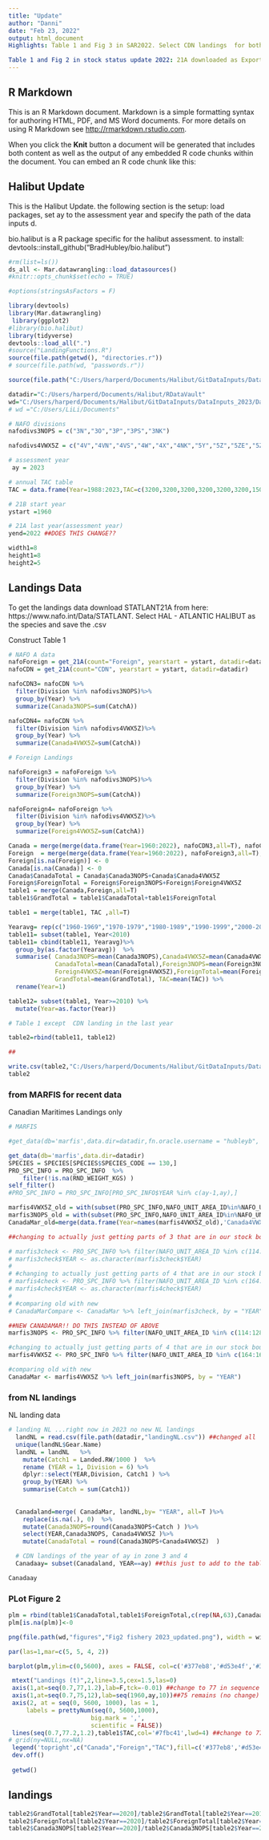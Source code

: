 ```yaml
---
title: "Update"
author: "Danni"
date: "Feb 23, 2022"
output: html_document
Highlights: Table 1 and Fig 3 in SAR2022. Select CDN landings  for both CDN landing and international landing in NAFO A zone 5; sum of MARFIS and NL landings for CDN landings in Zone 3. 

Table 1 and Fig 2 in stock status update 2022: 21A downloaded as Export.csv on Nov 22, 2022; MARFIS and NL landing(landingNL.csv) as Nov22, 2022; Previous 21A renamed as Export_2021.csv and previous NL landing as landingNL_2021.csv in documents-data file
---
```


## R Markdown

This is an R Markdown document. Markdown is a simple formatting syntax for authoring HTML, PDF, and MS Word documents. For more details on using R Markdown see <http://rmarkdown.rstudio.com>.

When you click the **Knit** button a document will be generated that includes both content as well as the output of any embedded R code chunks within the document. You can embed an R code chunk like this:


## Halibut Update

This is the Halibut Update. the following section is the setup: load packages, set ay to the assessment year and specify the path of the data inputs d.

bio.halibut is a R package specific for the halibut assessment. to install:
devtools::install_github("BradHubley/bio.halibut")


```r

#rm(list=ls())
ds_all <- Mar.datawrangling::load_datasources()
#knitr::opts_chunk$set(echo = TRUE)

#options(stringsAsFactors = F)

library(devtools)
library(Mar.datawrangling)
 library(ggplot2)
#library(bio.halibut)
library(tidyverse)
devtools::load_all(".")
#source("LandingFunctions.R")
source(file.path(getwd(), "directories.r"))
# source(file.path(wd, "passwords.r"))

source(file.path("C:/Users/harperd/Documents/Halibut/GitDataInputs/DataInputs_2023/DataInputs/passwords.r")) 

datadir="C:/Users/harperd/Documents/Halibut/RDataVault"
wd="C:/Users/harperd/Documents/Halibut/GitDataInputs/DataInputs_2023/DataInputs"
# wd ="C:/Users/LiLi/Documents"

# NAFO divisions
nafodivs3NOPS = c("3N","3O","3P","3PS","3NK")

nafodivs4VWX5Z = c("4V","4VN","4VS","4W","4X","4NK","5Y","5Z","5ZE","5ZC")

# assessment year
 ay = 2023

# annual TAC table
TAC = data.frame(Year=1988:2023,TAC=c(3200,3200,3200,3200,3200,3200,1500,850,850,850,850,850,1000,1150,1150,1300,1300,1375,1475,1475,1475,1700,1850,1850,2128,2447,2563,2738,3149,3621,4164,4789,5507,5445,4807, 4744)) ##update each year

# 21B start year
ystart =1960

# 21A last year(assessment year)
yend=2022 ##DOES THIS CHANGE??

width1=8
height1=8
height2=5
```

## Landings Data

To get the landings data download STATLANT21A from here: https://www.nafo.int/Data/STATLANT. Select HAL - ATLANTIC HALIBUT as the species and save the .csv 

Construct Table 1
```r

# NAFO A data
nafoForeign = get_21A(count="Foreign", yearstart = ystart, datadir=datadir)
nafoCDN = get_21A(count="CDN", yearstart = ystart, datadir=datadir)

nafoCDN3= nafoCDN %>%
  filter(Division %in% nafodivs3NOPS)%>%
  group_by(Year) %>%
  summarize(Canada3NOPS=sum(CatchA))

nafoCDN4= nafoCDN %>%
  filter(Division %in% nafodivs4VWX5Z)%>%
  group_by(Year) %>%
  summarize(Canada4VWX5Z=sum(CatchA))

# Foreign Landings 

nafoForeign3 = nafoForeign %>%
  filter(Division %in% nafodivs3NOPS)%>%
  group_by(Year) %>%
  summarize(Foreign3NOPS=sum(CatchA))

nafoForeign4= nafoForeign %>%
  filter(Division %in% nafodivs4VWX5Z)%>%
  group_by(Year) %>%
  summarize(Foreign4VWX5Z=sum(CatchA))

Canada = merge(merge(data.frame(Year=1960:2022), nafoCDN3,all=T), nafoCDN4,all=T) ##CHANGE TO 2022???
Foreign  = merge(merge(data.frame(Year=1960:2022), nafoForeign3,all=T), nafoForeign4,all=T) ##CHANGE TO 2022???
Foreign[is.na(Foreign)] <- 0
Canada[is.na(Canada)] <- 0
Canada$CanadaTotal = Canada$Canada3NOPS+Canada$Canada4VWX5Z
Foreign$ForeignTotal = Foreign$Foreign3NOPS+Foreign$Foreign4VWX5Z
table1 = merge(Canada,Foreign,all=T)
table1$GrandTotal = table1$CanadaTotal+table1$ForeignTotal

table1 = merge(table1, TAC ,all=T)

Yearavg= rep(c("1960-1969","1970-1979","1980-1989","1990-1999","2000-2009"),each=10)
table11= subset(table1, Year<2010)
table11= cbind(table11, Yearavg)%>%
  group_by(as.factor(Yearavg))  %>%
  summarise( Canada3NOPS=mean(Canada3NOPS),Canada4VWX5Z=mean(Canada4VWX5Z),
             CanadaTotal=mean(CanadaTotal),Foreign3NOPS=mean(Foreign3NOPS),
             Foreign4VWX5Z=mean(Foreign4VWX5Z),ForeignTotal=mean(ForeignTotal),
             GrandTotal=mean(GrandTotal), TAC=mean(TAC)) %>%
  rename(Year=1)

table12= subset(table1, Year>=2010) %>%
  mutate(Year=as.factor(Year))

# Table 1 except  CDN landing in the last year

table2=rbind(table11, table12)

## 

write.csv(table2,"C:/Users/harperd/Documents/Halibut/GitDataInputs/DataInputs_2023/DataInputs/datafolder/update_table1_2023.csv",row.names = F)
table2

```

### from MARFIS for recent data

Canadian Maritimes Landings only


```r

# MARFIS

#get_data(db='marfis',data.dir=datadir,fn.oracle.username = "hubleyb", fn.oracle.password = "R4#vmxtas", fn.oracle.dsn = 'ptran',usepkg='roracle',force.extract = T)

get_data(db='marfis',data.dir=datadir)
SPECIES = SPECIES[SPECIES$SPECIES_CODE == 130,]
PRO_SPC_INFO = PRO_SPC_INFO  %>%
    filter(!is.na(RND_WEIGHT_KGS) )
self_filter()
#PRO_SPC_INFO = PRO_SPC_INFO[PRO_SPC_INFO$YEAR %in% c(ay-1,ay),]

marfis4VWX5Z_old = with(subset(PRO_SPC_INFO,NAFO_UNIT_AREA_ID%in%NAFO_UNIT_AREAS$AREA_ID[!grepl("3",NAFO_UNIT_AREAS$NAFO_AREA)]),tapply(RND_WEIGHT_KGS,YEAR,sum,na.rm=T))
marfis3NOPS_old = with(subset(PRO_SPC_INFO,NAFO_UNIT_AREA_ID%in%NAFO_UNIT_AREAS$AREA_ID[grepl("3",NAFO_UNIT_AREAS$NAFO_AREA)]),tapply(RND_WEIGHT_KGS,YEAR,sum,na.rm=T))
CanadaMar_old=merge(data.frame(Year=names(marfis4VWX5Z_old),'Canada4VWX5Z'=round(marfis4VWX5Z_old/1000)),data.frame(Year=names(marfis3NOPS_old),'Canada3NOPS'=round(marfis3NOPS_old/1000)),all=T)

##changing to actually just getting parts of 3 that are in our stock boundaries (3NOPs, rather than pulling all of 3)

# marfis3check <- PRO_SPC_INFO %>% filter(NAFO_UNIT_AREA_ID %in% c(114:128, 130:138)) %>% group_by(YEAR) %>% summarize(MAR3NOPS = round(sum(RND_WEIGHT_KGS)/1000)) %>% drop_na() %>% add_row("YEAR" = 2000, "MAR3NOPS" = NA)
# marfis3check$YEAR <- as.character(marfis3check$YEAR)
# 
# #changing to actually just getting parts of 4 that are in our stock boundaires (before jsut pulling everything that's not 3)
# marfis4check <- PRO_SPC_INFO %>% filter(NAFO_UNIT_AREA_ID %in% c(164:169, 171:204)) %>% group_by(YEAR) %>% summarize(MAR4VWX5Z = round(sum(RND_WEIGHT_KGS)/1000)) %>% drop_na()
# marfis4check$YEAR <- as.character(marfis4check$YEAR)
# 
# #comparing old with new
# CanadaMarCompare <- CanadaMar %>% left_join(marfis3check, by = "YEAR") %>% left_join(marfis4check, by = "YEAR")

##NEW CANADAMAR!! DO THIS INSTEAD OF ABOVE
marfis3NOPS <- PRO_SPC_INFO %>% filter(NAFO_UNIT_AREA_ID %in% c(114:128, 130:138)) %>% group_by(YEAR) %>% summarize(Canada3NOPS = round(sum(RND_WEIGHT_KGS)/1000)) %>% drop_na() %>% add_row("YEAR" = 2000, "Canada3NOPS" = NA)

#changing to actually just getting parts of 4 that are in our stock boundaires (before jsut pulling everything that's not 3)
marfis4VWX5Z <- PRO_SPC_INFO %>% filter(NAFO_UNIT_AREA_ID %in% c(164:169, 171:204)) %>% group_by(YEAR) %>% summarize(Canada4VWX5Z = round(sum(RND_WEIGHT_KGS)/1000)) %>% drop_na()

#comparing old with new
CanadaMar <- marfis4VWX5Z %>% left_join(marfis3NOPS, by = "YEAR")
```

### from NL landings

NL landing data
```r

# landing NL ...right now in 2023 no new NL landings
  landNL = read.csv(file.path(datadir,"landingNL.csv")) ##changed all 'Year' to 'YEAR' from here on out...to match CanadaMar
  unique(landNL$Gear.Name)
  landNL = landNL   %>%
    mutate(Catch1 = Landed.RW/1000 )  %>%
    rename (YEAR = 1, Division = 6) %>%          
    dplyr::select(YEAR,Division, Catch1 ) %>%
    group_by(YEAR) %>%
    summarise(Catch = sum(Catch1)) 
  
  
  Canadaland=merge( CanadaMar, landNL,by= "YEAR", all=T )%>%
    replace(is.na(.), 0)  %>%
    mutate(Canada3NOPS=round(Canada3NOPS+Catch ) )%>%
    select(YEAR,Canada3NOPS, Canada4VWX5Z )%>%
    mutate(CanadaTotal = round(Canada3NOPS+Canada4VWX5Z)  )

  # CDN landings of the year of ay in zone 3 and 4
  Canadaay= subset(Canadaland, YEAR==ay) ##this just to add to the table since no CURRENT YEAR data in NAFO 21A?

Canadaay
```


### PLot Figure 2

```r

plm = rbind(table1$CanadaTotal,table1$ForeignTotal,c(rep(NA,63),Canadaay$CanadaTotal)) ##62 becomes 63 for 2023
plm[is.na(plm)]<-0

png(file.path(wd,"figures","Fig2 fishery 2023_updated.png"), width = width1, height = height2,units='in',pointsize=12, res=300,type='cairo')

par(las=1,mar=c(5, 5, 4, 2))

barplot(plm,ylim=c(0,5600), axes = FALSE, col=c('#377eb8','#d53e4f','#377eb8'),border=NA,density=c(NA,NA,40))

 mtext("Landings (t)",2,line=3.5,cex=1.5,las=0)
 axis(1,at=seq(0.7,77,1.2),lab=F,tck=-0.01) ##change to 77 in sequence to increase axis length (ticks)
 axis(1,at=seq(0.7,75,12),lab=seq(1960,ay,10))##75 remains (no change) since 2023 not a multiple of 10
 axis(2, at = seq(0, 5600, 1000), las = 1, 
     labels = prettyNum(seq(0, 5600,1000), 
                       big.mark = ',', 
                       scientific = FALSE))
 lines(seq(0.7,77.2,1.2),table1$TAC,col='#7fbc41',lwd=4) ##change to 77 to accommodate additional year (2023)
# grid(ny=NULL,nx=NA)
 legend('topright',c("Canada","Foreign","TAC"),fill=c('#377eb8','#d53e4f',NA),col=c(NA,NA,'#7fbc41'),lwd=c(NA,NA,4),border=NA,inset=c(0.2,0.1),bg='white',box.lty=0)
 dev.off()
 
 getwd()

```


## landings

```r
table2$GrandTotal[table2$Year==2020]/table2$GrandTotal[table2$Year==2019]
table2$ForeignTotal[table2$Year==2020]/table2$ForeignTotal[table2$Year==2019]
table2$Canada3NOPS[table2$Year==2020]/table2$Canada3NOPS[table2$Year==2019]

```

